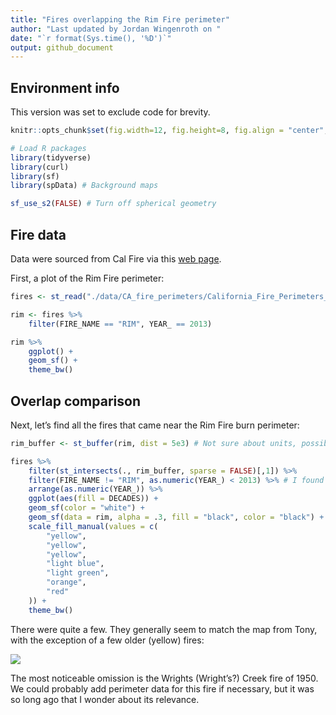 ```yaml
---
title: "Fires overlapping the Rim Fire perimeter"
author: "Last updated by Jordan Wingenroth on "
date: "`r format(Sys.time(), '%D')`"
output: github_document
---
```


## Environment info

This version was set to exclude code for brevity.

```r

knitr::opts_chunk$set(fig.width=12, fig.height=8, fig.align = "center", echo = FALSE)

# Load R packages
library(tidyverse)
library(curl)
library(sf)
library(spData) # Background maps

sf_use_s2(FALSE) # Turn off spherical geometry

```

## Fire data

Data were sourced from Cal Fire via this [web page](https://gis.data.ca.gov/maps/e3802d2abf8741a187e73a9db49d68fe/about).

First, a plot of the Rim Fire perimeter:

```r

fires <- st_read("./data/CA_fire_perimeters/California_Fire_Perimeters__all_.shp")

rim <- fires %>%
    filter(FIRE_NAME == "RIM", YEAR_ == 2013)

rim %>%
    ggplot() +
    geom_sf() +
    theme_bw()

```

## Overlap comparison

Next, let's find all the fires that came near the Rim Fire burn perimeter:

```r

rim_buffer <- st_buffer(rim, dist = 5e3) # Not sure about units, possibly meters

fires %>%
    filter(st_intersects(., rim_buffer, sparse = FALSE)[,1]) %>%
    filter(FIRE_NAME != "RIM", as.numeric(YEAR_) < 2013) %>% # I found no nearby fires in 2013
    arrange(as.numeric(YEAR_)) %>%
    ggplot(aes(fill = DECADES)) +
    geom_sf(color = "white") +
    geom_sf(data = rim, alpha = .3, fill = "black", color = "black") +
    scale_fill_manual(values = c(
        "yellow",
        "yellow",
        "yellow",
        "light blue",
        "light green",
        "orange",
        "red"
    )) +
    theme_bw()

```

There were quite a few. They generally seem to match the map from Tony, with the exception of a few older (yellow) fires:

![](images/tony_map.png)

The most noticeable omission is the Wrights (Wright's?) Creek fire of 1950. We could probably add perimeter data for this fire if necessary, but it was so long ago that I wonder about its relevance.
